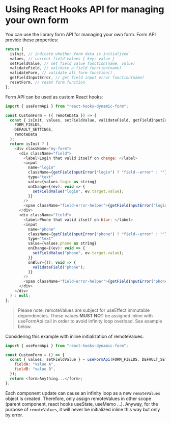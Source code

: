 
<Meta title="Form API/Intro" />

# Using React Hooks API for managing your own form

You can use the library form API for managing your own form. Form API provide these properties:

```javascript
return {
  isInit, // indicate whether form data is initialized
  values, // current field values { key: value }
  setFieldValue, // set field value function(name, value)
  validateField, // validate a field function(name)
  validateForm, // validate all form function()
  getFieldInputError, // get field input error function(name)
  resetForm, // reset form function
};
```

Form API can be used as custom React hooks:

```javascript
import { useFormApi } from "react-hooks-dynamic-form";

const CustomForm = ({ remoteData }) => {
  const { isInit, values, setFieldValue, validateField, getFieldInputError } = useFormApi(
    FORM_FIELDS,
    DEFAULT_SETTINGS,
    remoteData
  );
  return isInit ? (
    <div className="my-form">
      <div className="field">
        <label>Login that valid itself on change: </label>
        <input
          name="login"
          className={getFieldInputError("login") ? "field--error" : ""}
          type="text"
          value={values.login as string}
          onChange={(ev): void => {
            setFieldValue("login", ev.target.value);
          }}
        />
        <span className="field-error-helper">{getFieldInputError("login")}</span>
      </div>
      <div className="field">
        <label>Phone that valid itself on blur: </label>
        <input
          name="phone"
          className={getFieldInputError("phone") ? "field--error" : ""}
          type="text"
          value={values.phone as string}
          onChange={(ev): void => {
            setFieldValue("phone", ev.target.value);
          }}
          onBlur={(): void => {
            validateField("phone");
          }}
        />
        <span className="field-error-helper">{getFieldInputError("phone")}</span>
      </div>
    </div>
  ) : null;
};
```

> Please note, remoteValues are subject for useEffect immutable dependencies. These values **MUST NOT** be assigned inline with useFormApi call in order to avoid infinity loop overload. See example below.

Considering this example with inline initialization of remoteValues:

```javascript
import { useFormApi } from "react-hooks-dynamic-form";

const CustomForm = () => {
  const { values, setFieldValue } = useFormApi(FORM_FIELDS, DEFAULT_SETTINGS, {
    fieldA: "value A",
    fieldB: "value B",
  });
  return <form>Anything...</form>;
};
```

Each component update can cause an infinity loop as a new `remoteValues` object is created. Therefore, only assign remoteValues in other scope (parent component, react hooks useState, useMemo ...). Anyway, for the purpose of `remoteValues`, it will never be initialized inline this way but only by error.
